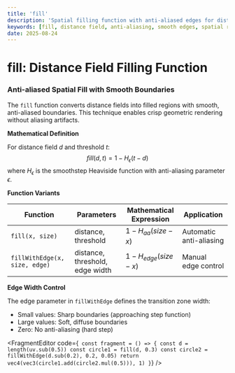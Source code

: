 ```yaml
---
title: 'fill'
description: 'Spatial filling function with anti-aliased edges for distance field rendering'
keywords: [fill, distance field, anti-aliasing, smooth edges, spatial rendering, 2D graphics]
date: 2025-08-24
---
```



# fill: Distance Field Filling Function

### Anti-aliased Spatial Fill with Smooth Boundaries

The `fill` function converts distance fields into filled regions with smooth, anti-aliased boundaries. This technique enables crisp geometric rendering without aliasing artifacts.

**Mathematical Definition**

For distance field $d$ and threshold $t$:
$$fill(d, t) = 1 - H_{\epsilon}(t - d)$$
where $H_{\epsilon}$ is the smoothstep Heaviside function with anti-aliasing parameter $\epsilon$.

**Function Variants**

| Function                      | Parameters                      | Mathematical Expression  | Application             |
| ----------------------------- | ------------------------------- | ------------------------ | ----------------------- |
| `fill(x, size)`               | distance, threshold             | $1 - H_{aa}(size - x)$   | Automatic anti-aliasing |
| `fillWithEdge(x, size, edge)` | distance, threshold, edge width | $1 - H_{edge}(size - x)$ | Manual edge control     |

**Edge Width Control**

The edge parameter in `fillWithEdge` defines the transition zone width:

- Small values: Sharp boundaries (approaching step function)
- Large values: Soft, diffuse boundaries
- Zero: No anti-aliasing (hard step)

<FragmentEditor
        code={`
const fragment = () => {
        const d = length(uv.sub(0.5))
        const circle1 = fill(d, 0.3)
        const circle2 = fillWithEdge(d.sub(0.2), 0.2, 0.05)
        return vec4(vec3(circle1.add(circle2.mul(0.5))), 1)
}`}
/>
